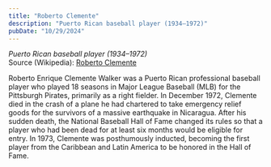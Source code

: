 ```yaml
---
title: "Roberto Clemente"
description: "Puerto Rican baseball player (1934–1972)"
pubDate: "10/29/2024"
---
```


*Puerto Rican baseball player (1934–1972)*  
Source (Wikipedia): [Roberto Clemente][1]

Roberto Enrique Clemente Walker was a Puerto Rican professional baseball player who played 18 seasons in Major League Baseball (MLB) for the Pittsburgh Pirates, primarily as a right fielder. In December 1972, Clemente died in the crash of a plane he had chartered to take emergency relief goods for the survivors of a massive earthquake in Nicaragua. After his sudden death, the National Baseball Hall of Fame changed its rules so that a player who had been dead for at least six months would be eligible for entry. In 1973, Clemente was posthumously inducted, becoming the first player from the Caribbean and Latin America to be honored in the Hall of Fame.

[1]: https://en.wikipedia.org/wiki/Roberto_Clemente
